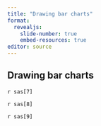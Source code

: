 ```yaml
---
title: "Drawing bar charts"
format: 
  revealjs:
    slide-number: true
    embed-resources: true
editor: source
---
```


## Drawing bar charts

`r sas[7]`

`r sas[8]`

`r sas[9]`
